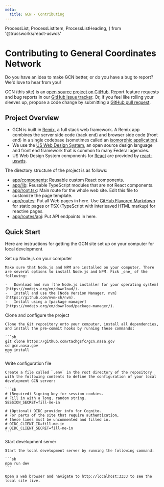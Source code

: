 ```yaml
---
meta:
  title: GCN - Contributing
---
```


  ProcessList,
  ProcessListItem,
  ProcessListHeading,
} from '@trussworks/react-uswds'

# Contributing to General Coordinates Network

Do you have an idea to make GCN better, or do you have a bug to report? We'd love to hear from you!

GCN (this site) is an [open source project on GitHub](https://github.com/tachgsfc/gcn.nasa.gov). Report feature requests and bug reports in our [GitHub issue tracker](https://github.com/tachgsfc/gcn.nasa.gov/issues). Or, if you feel like rolling your sleeves up, propose a code change by submitting a [GitHub pull request](https://github.com/tachgsfc/gcn.nasa.gov/pulls).

## Project Overview

- GCN is built in [Remix](https://remix.run), a full stack web framework. A Remix app combines the server side code (back end) and browser side code (front end) in a single codebase (sometimes called an [isomorphic application](https://en.wikipedia.org/wiki/Isomorphic_JavaScript)).
- We use the [US Web Design System](https://designsystem.digital.gov), an open source design language and front end framework that is common to many Federal agencies.
- US Web Design System components for [React](https://reactjs.org) are provided by [react-uswds](https://github.com/trussworks/react-uswds).

The directory structure of the project is as follows:

- [app/components](https://github.com/tachgsfc/gcn.nasa.gov/blob/main/app/components): Reusable custom React components.
- [app/lib](https://github.com/tachgsfc/gcn.nasa.gov/blob/main/app/lib): Reusable TypeScript modules that are not React components.
- [app/root.tsx](https://github.com/tachgsfc/gcn.nasa.gov/blob/main/app/root.tsx): Main route for the whole web site. Edit this file to customize the page template.
- [app/routes](https://github.com/tachgsfc/gcn.nasa.gov/blob/main/app/routes): Put all Web pages in here. Use [GitHub Flavored Markdown](https://docs.github.com/en/github/writing-on-github/getting-started-with-writing-and-formatting-on-github/basic-writing-and-formatting-syntax) for static pages or TSX (TypeScript with interleaved HTML markup) for reactive pages.
- [app/routes/api](https://github.com/tachgsfc/gcn.nasa.gov/blob/main/app/routes/api): Put API endpoints in here.

## Quick Start

Here are instructions for getting the GCN site set up on your computer for local development.

<ProcessList>
  <ProcessListItem>
    <ProcessListHeading type="h3">
      Set up Node.js on your computer
    </ProcessListHeading>

    Make sure that Node.js and NPM are installed on your computer. There are several options to install Node.js and NPM. Pick _one_ of the following:

    -   Download and run [the Node.js installer for your operating system](https://nodejs.org/en/download/).
    -   Install and use the [Node Version Manager, nvm](https://github.com/nvm-sh/nvm).
    -   Install using a [package manager](https://nodejs.org/en/download/package-manager/).

  </ProcessListItem>
  <ProcessListItem>
    <ProcessListHeading type="h3">
      Clone and configure the project
    </ProcessListHeading>

    Clone the Git repository onto your computer, install all dependencies, and install the pre-commit hooks by running these commands:

    ```sh
    git clone https://github.com/tachgsfc/gcn.nasa.gov
    cd gcn.nasa.gov
    npm install
    ```

  </ProcessListItem>
  <ProcessListItem>
    <ProcessListHeading type="h3">
      Write configuration file
    </ProcessListHeading>

    Create a file called `.env` in the root directory of the repository with the following contents to define the configuration of your local development GCN server:

    ```sh
    # (Required) Signing key for session cookies.
    # Fill in with a long, random string.
    SESSION_SECRET=fill-me-in

    # (Optional) OIDC provider info for Cognito.
    # For parts of the site that require authentication,
    # these lines must be uncommented and filled in.
    # OIDC_CLIENT_ID=fill-me-in
    # OIDC_CLIENT_SECRET=fill-me-in
    ```

  </ProcessListItem>
  <ProcessListItem>
    <ProcessListHeading type="h3">
      Start development server
    </ProcessListHeading>

    Start the local development server by running the following command:

    ```sh
    npm run dev
    ```

    Open a web browser and navigate to http://localhost:3333 to see the local site live.

  </ProcessListItem>
</ProcessList>
